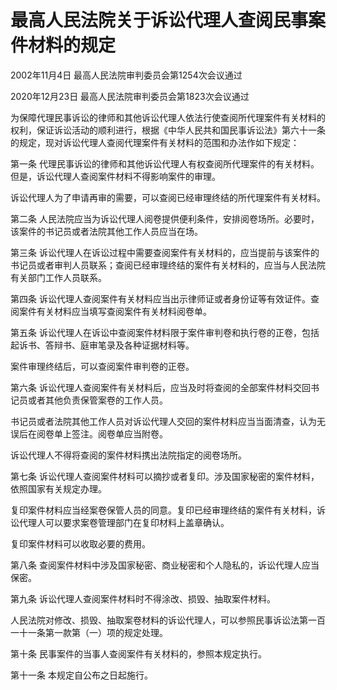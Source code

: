 # 最高人民法院关于诉讼代理人查阅民事案件材料的规定

2002年11月4日 最高人民法院审判委员会第1254次会议通过

2020年12月23日 最高人民法院审判委员会第1823次会议通过

  

为保障代理民事诉讼的律师和其他诉讼代理人依法行使查阅所代理案件有关材料的权利，保证诉讼活动的顺利进行，根据《中华人民共和国民事诉讼法》第六十一条的规定，现对诉讼代理人查阅代理案件有关材料的范围和办法作如下规定：

第一条 代理民事诉讼的律师和其他诉讼代理人有权查阅所代理案件的有关材料。但是，诉讼代理人查阅案件材料不得影响案件的审理。

诉讼代理人为了申请再审的需要，可以查阅已经审理终结的所代理案件有关材料。

第二条 人民法院应当为诉讼代理人阅卷提供便利条件，安排阅卷场所。必要时，该案件的书记员或者法院其他工作人员应当在场。

第三条 诉讼代理人在诉讼过程中需要查阅案件有关材料的，应当提前与该案件的书记员或者审判人员联系；查阅已经审理终结的案件有关材料的，应当与人民法院有关部门工作人员联系。

第四条 诉讼代理人查阅案件有关材料应当出示律师证或者身份证等有效证件。查阅案件有关材料应当填写查阅案件有关材料阅卷单。

第五条 诉讼代理人在诉讼中查阅案件材料限于案件审判卷和执行卷的正卷，包括起诉书、答辩书、庭审笔录及各种证据材料等。

案件审理终结后，可以查阅案件审判卷的正卷。

第六条 诉讼代理人查阅案件有关材料后，应当及时将查阅的全部案件材料交回书记员或者其他负责保管案卷的工作人员。

书记员或者法院其他工作人员对诉讼代理人交回的案件材料应当当面清查，认为无误后在阅卷单上签注。阅卷单应当附卷。

诉讼代理人不得将查阅的案件材料携出法院指定的阅卷场所。

第七条 诉讼代理人查阅案件材料可以摘抄或者复印。涉及国家秘密的案件材料，依照国家有关规定办理。

复印案件材料应当经案卷保管人员的同意。复印已经审理终结的案件有关材料，诉讼代理人可以要求案卷管理部门在复印材料上盖章确认。

复印案件材料可以收取必要的费用。

第八条 查阅案件材料中涉及国家秘密、商业秘密和个人隐私的，诉讼代理人应当保密。

第九条 诉讼代理人查阅案件材料时不得涂改、损毁、抽取案件材料。

人民法院对修改、损毁、抽取案卷材料的诉讼代理人，可以参照民事诉讼法第一百一十一条第一款第（一）项的规定处理。

第十条 民事案件的当事人查阅案件有关材料的，参照本规定执行。

第十一条 本规定自公布之日起施行。